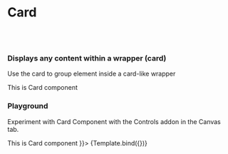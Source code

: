
<Meta title="Design System/Card" component={Card} />

# Card
<br/><br/> 

### Displays any content within a wrapper (card)

Use the card to group element inside a card-like wrapper

<Preview withToolbar>
  <Story name="Standard">
    <Card>
      <div>This is Card component</div>
    </Card>
  </Story>
</Preview>

<ArgsTable of={Card} />

### Playground

Experiment with Card Component with the Controls addon in the Canvas tab.


<Canvas>
  <Story name="Controls" args={{
   children:  <div>This is Card component</div>
  }}>
    {Template.bind({})}
  </Story>
</Canvas> 

